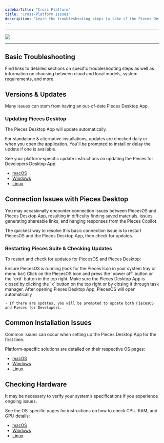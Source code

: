 ```yaml
---
sidebarTitle: "Cross Platform"
title: "Cross-Platform Issues"
description: "Learn the troubleshooting steps to take if the Pieces Desktop App isn't working as expected, no matter your operating system."
---
```


---

![](https://storage.googleapis.com/hashnode_product_documentation_assets/meet_pieces_assets/meet_pieces/troubleshooting/cross_platform/troubleshooting_multiOS.png)

---

## Basic Troubleshooting

Find links to detailed sections on specific troubleshooting steps as well as information on choosing between cloud and local models, system requirements, and more.

<on-device-storage />

## Versions & Updates

Many issues can stem from having an out-of-date Pieces Desktop App.

### Updating Pieces Desktop

The Pieces Desktop App will update automatically.

For standalone & alternative installations, updates are checked daily or when you open the application. You'll be prompted to install or delay the update if one is available.

See your platform-specific update instructions on updating the Pieces for Developers Desktop App:

- [macOS](https://docs.pieces.app/products/desktop/troubleshooting/macos#updating-the-pieces-desktop-app)
- [Windows](https://docs.pieces.app/products/desktop/troubleshooting/windows#updating-pieces-desktop-app)
- [Linux](https://docs.pieces.app/products/desktop/troubleshooting/linux#updating-pieces-desktop)

## Connection Issues with Pieces Desktop

You may occasionally encounter connection issues between PiecesOS and Pieces Desktop App, resulting in difficulty finding saved materials, issues generating shareable links, and hanging responses from the Pieces Copilot.

The quickest way to resolve this basic connection issue is to restart PiecesOS and the Pieces Desktop App, then check for updates.

### Restarting Pieces Suite & Checking Updates

To restart and check for updates for PiecesOS and Pieces Desktop:

<Steps>
  <Step title="Make Sure PiecesOS is Running">
    Ensure PiecesOS is running (look for the Pieces Icon in your system tray or menu bar)
  </Step>
  <Step title="Exit PiecesOS">
    Click on the PiecesOS icon and press the `power off` button or the `exit` button in the top right.
  </Step>
  <Step title="Close Pieces for Developers">
    Make sure the Pieces Desktop App is closed by clicking the `x` button on the top right or by closing it through task manager.
  </Step>
  <Step title="Open Pieces Desktop">
    After opening Pieces Desktop App, PiecesOS will open automatically

    - If there are updates, you will be prompted to update both PiecesOS and Pieces for Developers.
  </Step>
</Steps>

## Common Installation Issues

Common issues can occur when setting up the Pieces Desktop App for the first time.

Platform-specific solutions are detailed on their respective OS pages:

- [macOS](https://docs.pieces.app/products/desktop/troubleshooting/macos#common-installation-issues)
- [Windows](https://docs.pieces.app/products/desktop/troubleshooting/windows#common-installation-issues)
- [Linux](https://docs.pieces.app/products/desktop/troubleshooting/linux#common-installation-issues)

## Checking Hardware

It may be necessary to verify your system’s specifications if you experience ongoing issues.

See the OS-specific pages for instructions on how to check CPU, RAM, and GPU details:

- [macOS](https://docs.pieces.app/products/desktop/troubleshooting/macos#checking-os-version)
- [Windows](https://docs.pieces.app/products/desktop/troubleshooting/windows#checking-hardware-specifications)
- [Linux](https://docs.pieces.app/products/desktop/troubleshooting/linux#checking-system-information)